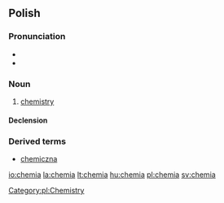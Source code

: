 ==Polish==

===Pronunciation===
*{{audio|Pl-chemia.ogg|audio}}
* {{IPA|[ˈxɛmja]}}

===Noun===
{{infl|pl|noun|g=f}}

# [[chemistry]]

====Declension====
{{pl-decl-noun
|chemia|chemie
|chemii|chemii/chemij
|chemii|chemiom
|chemię|chemie
|chemią|chemiami
|chemii|chemiach
|chemio|chemie
}}

===Derived terms===
*[[chemiczna]]

[[Category:pl:Chemistry]]

[[io:chemia]]
[[la:chemia]]
[[lt:chemia]]
[[hu:chemia]]
[[pl:chemia]]
[[sv:chemia]]
